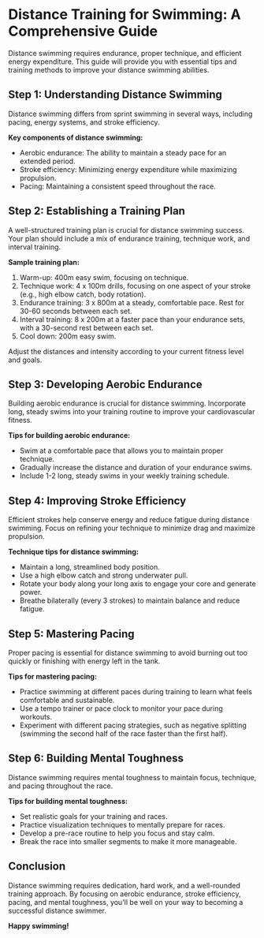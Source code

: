 # Distance Training for Swimming: A Comprehensive Guide

Distance swimming requires endurance, proper technique, and efficient energy expenditure. This guide will provide you with essential tips and training methods to improve your distance swimming abilities.

## Step 1: Understanding Distance Swimming

Distance swimming differs from sprint swimming in several ways, including pacing, energy systems, and stroke efficiency.

**Key components of distance swimming:**

- Aerobic endurance: The ability to maintain a steady pace for an extended period.
- Stroke efficiency: Minimizing energy expenditure while maximizing propulsion.
- Pacing: Maintaining a consistent speed throughout the race.

## Step 2: Establishing a Training Plan

A well-structured training plan is crucial for distance swimming success. Your plan should include a mix of endurance training, technique work, and interval training.

**Sample training plan:**

1. Warm-up: 400m easy swim, focusing on technique.
2. Technique work: 4 x 100m drills, focusing on one aspect of your stroke (e.g., high elbow catch, body rotation).
3. Endurance training: 3 x 800m at a steady, comfortable pace. Rest for 30-60 seconds between each set.
4. Interval training: 8 x 200m at a faster pace than your endurance sets, with a 30-second rest between each set.
5. Cool down: 200m easy swim.

Adjust the distances and intensity according to your current fitness level and goals.

## Step 3: Developing Aerobic Endurance

Building aerobic endurance is crucial for distance swimming. Incorporate long, steady swims into your training routine to improve your cardiovascular fitness.

**Tips for building aerobic endurance:**

- Swim at a comfortable pace that allows you to maintain proper technique.
- Gradually increase the distance and duration of your endurance swims.
- Include 1-2 long, steady swims in your weekly training schedule.

## Step 4: Improving Stroke Efficiency

Efficient strokes help conserve energy and reduce fatigue during distance swimming. Focus on refining your technique to minimize drag and maximize propulsion.

**Technique tips for distance swimming:**

- Maintain a long, streamlined body position.
- Use a high elbow catch and strong underwater pull.
- Rotate your body along your long axis to engage your core and generate power.
- Breathe bilaterally (every 3 strokes) to maintain balance and reduce fatigue.

## Step 5: Mastering Pacing

Proper pacing is essential for distance swimming to avoid burning out too quickly or finishing with energy left in the tank.

**Tips for mastering pacing:**

- Practice swimming at different paces during training to learn what feels comfortable and sustainable.
- Use a tempo trainer or pace clock to monitor your pace during workouts.
- Experiment with different pacing strategies, such as negative splitting (swimming the second half of the race faster than the first half).

## Step 6: Building Mental Toughness

Distance swimming requires mental toughness to maintain focus, technique, and pacing throughout the race.

**Tips for building mental toughness:**

- Set realistic goals for your training and races.
- Practice visualization techniques to mentally prepare for races.
- Develop a pre-race routine to help you focus and stay calm.
- Break the race into smaller segments to make it more manageable.

## Conclusion

Distance swimming requires dedication, hard work, and a well-rounded training approach. By focusing on aerobic endurance, stroke efficiency, pacing, and mental toughness, you'll be well on your way to becoming a successful distance swimmer.

**Happy swimming!**
